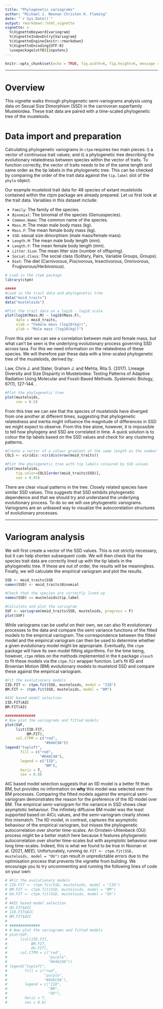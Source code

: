 ```yaml
---
title: "Phylogenetic variograms"
author: "Michael J. Noonan Christen H. Fleming"
date: "`r Sys.Date()`"
output: rmarkdown::html_vignette
vignette: >
  %\VignetteKeyword{variogram}
  %\VignetteIndexEntry{Variogram}
  %\VignetteEngine{knitr::rmarkdown}
  %\VignetteEncoding{UTF-8}
  \usepackage[utf8]{inputenc}
---
```


```r
knitr::opts_chunk$set(echo = TRUE, fig.width=6, fig.height=6, message = FALSE, warning = FALSE)
```

* * *
# Overview

This vignette walks through phylogenetic semi-variograms analysis using data on Sexual Size Dimorphism (SSD) in the carnivoran superfamily Musteloidea. These trait data are paired with a time-scaled phylogenetic tree of the musteloids.

# Data import and preparation

Calculating phylogenetic variograms in `ctpm` requires two main pieces: i) a vector of continuous trait values; and ii) a phylogenetic tree describing the evolutionary relatedness between species within the vector of traits. To function correctly, the vector of traits needs to be of the same length and same order as the tip labels in the phylogenetic tree. This can be checked by comparing the order of the trait data against the  `tip.label` slot of the `phylo` object.

Our example musteloid trait data for 48 species of extant musteloids contained within the ctpm package are already prepared. Let us first look at the trait data. Variables in this dataset include:

* `Family`: The family of the species.
* `Binomial`: The binomial of the species (Genusspecies).
* `Common.Name`: The common name of the species.
* `Mass.M`: The mean male body mass (kg).
* `Mass.F`: The mean female body mass (kg).
* `SSD`: sexual size dimorphism (male mass/female mass).
* `Length.M`: The mean male body length (mm).
* `Length.F`: The mean female body length (mm).
* `Litter.Size`: The mean litter size (number of offspring).
* `Social.Class`: The social class (Solitary, Pairs, Variable Groups, Groups).
* `Diet`: The diet (Carnivorous, Piscivorous, Insectivorous, Omnivorous, Frugivorous/Herbivorous).

```R
# Load in the ctpm package
library(ctpm)

#####
#Load in the trait data and phylogenetic tree
data("moid_traits")
data("musteloids")

#Plot the trait data on a log10 - log10 scale
plot(log10(Mass.M) ~ log10(Mass.F),
     data = moid_traits,
     xlab = "Female mass (log10(kg))",
     ylab = "Male mass (log10(kg))")
```

From this plot we can see a correlation between male and female mass, but what can't be seen is the underlying evolutionary process governing SSD across taxa. For this we need information on the relatedness of these species. We will therefore pair these data with a time-scaled phylogenetic tree of the musteloids, derived by:

Law, Chris J. and Slater, Graham J. and Mehta, Rita S. (2017). Lineage Diversity and Size Disparity in Musteloidea: Testing Patterns of Adaptive Radiation Using Molecular and Fossil-Based Methods. Systematic Biology, 67(1), 127-144. \doi{10.1093/sysbio/syx047}.


```R
#Plot the phylogenetic tree
plot(musteloids,
     cex = 0.5)
```

From this tree we can see that the species of musteloids have diverged from one another at different times, suggesting that phylogenetic relatedness and inertia might influence the magnitude of differences in SSD we might expect to observe. From this tree alone, however, it is impossible to tell how phylogeny and SSD are correlated in time. A quick solution is to colour the tip labels based on the SSD values and check for any clustering patterns.

```R
#Create a vector of a colour gradient of the same length as the number of species in the dataset
COLS <- viridis::viridis(nrow(moid_traits))

#Plot the phylogenetic tree with tip labels coloured by SSD values
plot(musteloids,
     tip.color=COLS[order(moid_traits$SSD)],
     cex = 0.45)
```

There are clear visual patterns in the tree. Closely related species have similar SSD values. This suggests that SSD exhibits phylogenetic dependence and that we should try and understand the underlying evolutionary process. To do so we will use phylogenetic variograms. Variograms are an unbiased way to visualize the autocorrelation structures of evolutionary processes.

* * *
# Variogram analysis

We will first create a vector of the SSD values. This is not strictly necessary, but it can help shorten subsequent code. We will then check that the species trait data are correctly lined up with the tip labels in the phylogenetic tree. If these are out of order, the results will be meaningless. Finally, we will calculate the empirical variogram and plot the results.

```R
SSD <- moid_traits$SSD
names(SSD) <- moid_traits$Binomial

#Check that the species are correctly lined up
names(SSD) == musteloids$tip.label

#Calculate and plot the variogram
SVF <- variogram(moid_traits$SSD, musteloids, progress = F)
plot(SVF)
```

While variograms can be useful on their own, we can also fit evolutionary processes to the data and compare the semi variance functions of the fitted models to the empirical variogram. The correspondence between the fitted model and the empirical variogram can then be used to determine whether a given evolutionary model might be appropriate. Eventually, the `ctpm` package will have its own model fitting algorithms. For the time being, however, `ctpm` relies on the methods implemented in the `R` package `slouch` to fit these models via the `ctpm.fit` wrapper function. Let's fit IID and Brownian Motion (BM) evolutionary models to musteloid SSD and compare these against the empirical variogram.

```r
#Fit the evolutionary models
IID.FIT <- ctpm.fit(SSD, musteloids, model = "IID")
BM.FIT <- ctpm.fit(SSD, musteloids, model = "BM")

#AIC based model selection
IID.FIT$AIC
BM.FIT$AIC

##############
# Now plot the variograms and fitted models
plot(SVF,
     list(IID.FIT,
          BM.FIT),
     col.CTPM = c("red",
                  "#046C9A"))
legend("topleft",
       fill = c("red",
                "#046C9A"),
       legend = c("IID",
                  "BM"),
       horiz = T,
       cex = 0.8)
```

AIC based model selection suggests that an IID model is a better fit than BM, but provides no information on __why__ this model was selected over the BM processes. Comparing the fitted models against the empirical semi-variogram demonstrates the reason for the preference of the IID model over BM. The empirical semi-variogram for the variance in SSD shows clear asymptotic behaviour. The infinitely diffusive BM model was the least supported based on AICc values, and the semi-variogram clearly shows this mismatch. The IID model, in contrast, captures the asymptotic behaviour of the empirical variogram, but misses the phylogenetic autocorrelation over shorter time-scales. An Ornstein-Uhlenbeck (OU) process might be a better match here because it features phylogenetic autocorrelation over shorter time-scales but with asymptotic behaviour over long time-scales. Indeed, this is what we found to be true in Noonan et al. (2021, _MEE_). Unfortunately, running `OU.FIT <- ctpm.fit(SSD, musteloids, model = "OU")` can result in unpredictable errors due to the optimisation process that prevents the vignette from building. We encourage you to try uncommenting and running the following lines of code on your own:


```r

# #Fit the evolutionary models
# IID.FIT <- ctpm.fit(SSD, musteloids, model = "IID")
# BM.FIT <- ctpm.fit(SSD, musteloids, model = "BM")
# OU.FIT <- ctpm.fit(SSD, musteloids, model = "OU")
# 
# #AIC based model selection
# OU.FIT$AIC
# IID.FIT$AIC
# BM.FIT$AIC
# 
# ##############
# # Now plot the variograms and fitted models
# plot(SVF,
#      list(IID.FIT,
#           BM.FIT,
#           OU.FIT),
#      col.CTPM = c("red",
#                   "purple",
#                   "#046C9A"))
# legend("topleft",
#        fill = c("red",
#                 "purple",
#                 "#046C9A"),
#        legend = c("IID",
#                   "BM",
#                   "OU"),
#        horiz = T,
#        cex = 0.8)
```